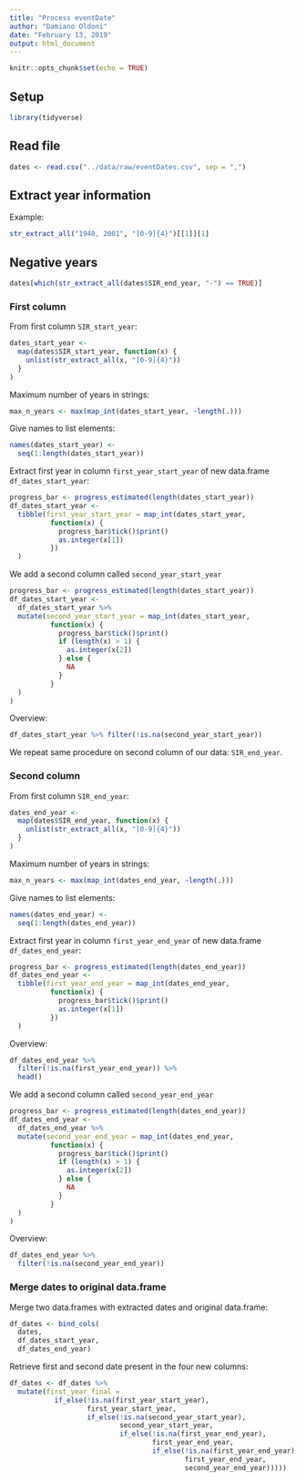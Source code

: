```yaml
---
title: "Process eventDate"
author: "Damiano Oldoni"
date: "February 13, 2019"
output: html_document
---
```


```r
knitr::opts_chunk$set(echo = TRUE)
```

## Setup

```r
library(tidyverse)
```


## Read file

```r
dates <- read.csv("../data/raw/eventDates.csv", sep = ",")
```

## Extract year information

Example:

```r
str_extract_all("1940, 2001", "[0-9]{4}")[[1]][1]
```
## Negative years

```r
dates[which(str_extract_all(dates$SIR_end_year, "-") == TRUE)]
```


### First column

From first column `SIR_start_year`:

```r
dates_start_year <-
  map(dates$SIR_start_year, function(x) {
    unlist(str_extract_all(x, "[0-9]{4}"))
  }
)
```

Maximum number of years in strings:

```r
max_n_years <- max(map_int(dates_start_year, ~length(.)))
```

Give names to list elements:

```r
names(dates_start_year) <- 
  seq(1:length(dates_start_year))
```

Extract first year in column `first_year_start_year` of new data.frame `df_dates_start_year`:

```r
progress_bar <- progress_estimated(length(dates_start_year))
df_dates_start_year <-
  tibble(first_year_start_year = map_int(dates_start_year, 
          function(x) {
            progress_bar$tick()$print()
            as.integer(x[1])
          })
  )
```

We add a second column called `second_year_start_year`

```r
progress_bar <- progress_estimated(length(dates_start_year))
df_dates_start_year <-
  df_dates_start_year %>%
  mutate(second_year_start_year = map_int(dates_start_year, 
          function(x) {
            progress_bar$tick()$print()
            if (length(x) > 1) {
              as.integer(x[2])
            } else {
              NA
            }
          }
  )
)
```

Overview:

```r
df_dates_start_year %>% filter(!is.na(second_year_start_year))
```

We repeat same procedure on second column of our data: `SIR_end_year`.

### Second column

From first column `SIR_end_year`:

```r
dates_end_year <-
  map(dates$SIR_end_year, function(x) {
    unlist(str_extract_all(x, "[0-9]{4}"))
  }
)
```

Maximum number of years in strings:

```r
max_n_years <- max(map_int(dates_end_year, ~length(.)))
```

Give names to list elements:

```r
names(dates_end_year) <- 
  seq(1:length(dates_end_year))
```

Extract first year in column `first_year_end_year` of new data.frame `df_dates_end_year`:

```r
progress_bar <- progress_estimated(length(dates_end_year))
df_dates_end_year <-
  tibble(first_year_end_year = map_int(dates_end_year, 
          function(x) {
            progress_bar$tick()$print()
            as.integer(x[1])
          })
  )
```

Overview:

```r
df_dates_end_year %>% 
  filter(!is.na(first_year_end_year)) %>% 
  head()
```

We add a second column called `second_year_end_year`

```r
progress_bar <- progress_estimated(length(dates_end_year))
df_dates_end_year <-
  df_dates_end_year %>%
  mutate(second_year_end_year = map_int(dates_end_year, 
          function(x) {
            progress_bar$tick()$print()
            if (length(x) > 1) {
              as.integer(x[2])
            } else {
              NA
            }
          }
  )
)
```

Overview:

```r
df_dates_end_year %>% 
  filter(!is.na(second_year_end_year))
```

### Merge dates to original data.frame

Merge two data.frames with extracted dates and original data.frame:

```r
df_dates <- bind_cols(
  dates,
  df_dates_start_year, 
  df_dates_end_year)
```

Retrieve first and second date present in the four new columns:

```r
df_dates <- df_dates %>%
  mutate(first_year_final = 
           if_else(!is.na(first_year_start_year),
                   first_year_start_year,
                   if_else(!is.na(second_year_start_year),
                           second_year_start_year,
                           if_else(!is.na(first_year_end_year),
                                   first_year_end_year,
                                   if_else(!is.na(first_year_end_year),
                                           first_year_end_year,
                                           second_year_end_year)))))
```
